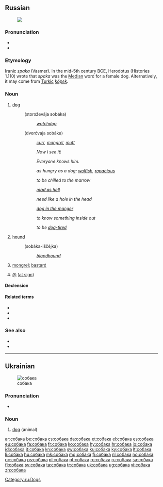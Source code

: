 ==Russian==
{{wikipedia|lang=ru}}
[[File:Laika.jpg|thumb|{{Cyrl|Собака}}]]

===Pronunciation===
* {{audio|Ru-собака.ogg|audio}}
* {{IPA|[sɐˈbakə]|lang=ru}}

===Etymology===
Iranic ''spaka'' (Vasmer). In the mid-5th century BCE, Herodotus (Histories 1.110) wrote that ''spaka'' was the [[Median]] word for a female dog. Alternatively, it may come from [[Turkic]] ''[[köpek]]''.

===Noun===
{{ru-noun|tr=sobáka|g=f|a=a|gen=собаки|gentr=sobáki|pl=собаки|pltr=sobáki}}

# [[dog]]
#: {{Cyrl|[[сторожевой|сторожевая]] собака}} (storoževája sobáka)
#:: ''[[watchdog]]''
#: {{Cyrl|[[дворовый|дворовая]] собака}} (dvoróvaja sobáka)
#:: ''[[curr]], [[mongrel]], [[mutt]]''
#: {{Cyrl|[[вот|Вот]] [[где#Russian|где]] собака [[зарывать|зарыта]]!}}
#:: ''Now I see it!''
#: {{Cyrl|[[он|Его]] [[каждый|каждая]] собака [[знать|знает]]}}
#:: ''Everyone knows him.''
#: {{Cyrl|[[голодный как собака]]}}
#:: ''as hungry as a dog; [[wolfish]], [[rapacious]]''
#: {{Cyrl|[[замёрзнуть как собака]]}}
#:: ''to be chilled to the marrow''
#: {{Cyrl|[[злой как собака]]}}
#:: ''[[mad as hell]]''
#: {{Cyrl|[[нужный как собаке пятая нога]]}}
#:: ''need like a hole in the head''
#: {{Cyrl|[[собака на сене]]}}
#:: ''[[dog in the manger]]''
#: {{Cyrl|[[собаку съесть]]}}
#:: ''to know something inside out''
#: {{Cyrl|[[устать как собака]]}}
#:: ''to be [[dog-tired]]''
# [[hound]]
#: {{Cyrl|собака-[[ищейка]]}} (sobáka-iščéjka)
#:: ''[[bloodhound]]''
# {{pejorative|lang=ru}} [[mongrel]]; [[bastard]]
# {{Internet|lang=ru}} [[@]] ([[at sign]])

====Declension====
{{ru-noun-anim-vel-а-1|собак|соба́к}}

====Related terms====
* {{l|ru|по-собачьи}}
* {{l|ru|собачий}}
* {{l|ru|собачиться}}

===See also===
* {{l|ru|пёс}}
* {{l|ru|сука}}

[[Category:ru:Dogs]]

----

==Ukrainian==
{{wikipedia|lang=uk}}
[[Image:Kintamani.jpg|thumb|собака]]

===Pronunciation===
* {{audio|Uk-собака.ogg|Audio}}

===Noun===
{{uk-noun|tr=sobáka|g=m}}

# [[dog]] (animal)

[[ar:собака]]
[[be:собака]]
[[cs:собака]]
[[da:собака]]
[[et:собака]]
[[el:собака]]
[[es:собака]]
[[eu:собака]]
[[fa:собака]]
[[fr:собака]]
[[ko:собака]]
[[hy:собака]]
[[hr:собака]]
[[io:собака]]
[[id:собака]]
[[it:собака]]
[[kn:собака]]
[[sw:собака]]
[[ku:собака]]
[[ky:собака]]
[[lt:собака]]
[[li:собака]]
[[hu:собака]]
[[mk:собака]]
[[mg:собака]]
[[fj:собака]]
[[nl:собака]]
[[no:собака]]
[[oc:собака]]
[[ps:собака]]
[[pl:собака]]
[[pt:собака]]
[[ro:собака]]
[[ru:собака]]
[[sa:собака]]
[[fi:собака]]
[[sv:собака]]
[[ta:собака]]
[[tr:собака]]
[[uk:собака]]
[[ug:собака]]
[[vi:собака]]
[[zh:собака]]